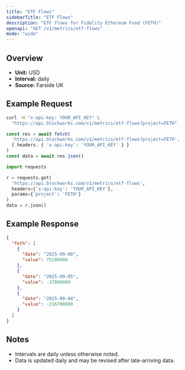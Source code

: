 ```yaml
---
title: "ETF Flows"
sidebarTitle: "ETF Flows"
description: "ETF flows for Fidelity Ethereum Fund (FETH)"
openapi: "GET /v1/metrics/etf-flows"
mode: "wide"
---
```


## Overview

- **Unit:** USD
- **Interval:** daily
- **Source:** Farside UK

## Example Request

<CodeGroup>

```bash cURL
curl -H "x-api-key: YOUR_API_KEY" \
  "https://api.blockworks.com/v1/metrics/etf-flows?project=FETH"
```

```typescript TypeScript
const res = await fetch(
  'https://api.blockworks.com/v1/metrics/etf-flows?project=FETH',
  { headers: { 'x-api-key': 'YOUR_API_KEY' } }
)
const data = await res.json()
```

```python Python
import requests

r = requests.get(
  'https://api.blockworks.com/v1/metrics/etf-flows',
  headers={'x-api-key': 'YOUR_API_KEY'},
  params={'project': 'FETH'}
)
data = r.json()
```

</CodeGroup>

## Example Response

```json
{
  "feth": [
    {
      "date": "2025-09-08",
      "value": 75200000
    },
    {
      "date": "2025-09-05",
      "value": -37800000
    },
    {
      "date": "2025-09-04",
      "value": -216700000
    }
  ]
}
```

## Notes
- Intervals are daily unless otherwise noted.
- Data is updated daily and may be revised after late-arriving data.